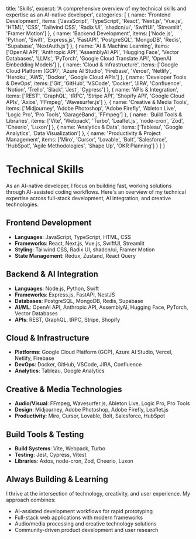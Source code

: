   title: 'Skills',
  excerpt: 'A comprehensive overview of my technical skills and expertise as an AI-native developer',
  categories: [
    {
      name: 'Frontend Development',
      items: ['JavaScript', 'TypeScript', 'React', 'Next.js', 'Vue.js', 'HTML', 'CSS', 'Tailwind CSS', 'Radix UI', 'shadcn/ui', 'SwiftUI', 'Streamlit', 'Framer Motion']
    },
    {
      name: 'Backend Development',
      items: ['Node.js', 'Python', 'Swift', 'Express.js', 'FastAPI', 'PostgreSQL', 'MongoDB', 'Redis', 'Supabase', 'NextAuth.js']
    },
    {
      name: 'AI & Machine Learning',
      items: ['OpenAI API', 'Anthropic API', 'AssemblyAI API', 'Hugging Face', 'Vector Databases', 'LLMs', 'PyTorch', 'Google Cloud Translate API', 'OpenAI Embedding Models']
    },
    {
      name: 'Cloud & Infrastructure',
      items: ['Google Cloud Platform (GCP)', 'Azure AI Studio', 'Firebase', 'Vercel', 'Netlify', 'Heroku', 'AWS', 'Docker', 'Google Cloud APIs']
    },
    {
      name: 'Developer Tools & DevOps',
      items: ['Git', 'GitHub', 'VSCode', 'Docker', 'JIRA', 'Confluence', 'Notion', 'Trello', 'Slack', 'Jest', 'Cypress']
    },
    {
      name: 'APIs & Integration',
      items: ['REST', 'GraphQL', 'tRPC', 'Stripe API', 'Shopify API', 'Google Cloud APIs', 'Axios', 'FFmpeg', 'Wavesurfer.js']
    },
    {
      name: 'Creative & Media Tools',
      items: ['Midjourney', 'Adobe Photoshop', 'Adobe Firefly', 'Ableton Live', 'Logic Pro', 'Pro Tools', 'GarageBand', 'FFmpeg']
    },
    {
      name: 'Build Tools & Libraries',
      items: ['Vite', 'Webpack', 'Turbo', 'Leaflet.js', 'node-cron', 'Zod', 'Cheerio', 'Luxon']
    },
    {
      name: 'Analytics & Data',
      items: ['Tableau', 'Google Analytics', 'Data Visualization']
    },
    {
      name: 'Productivity & Project Management',
      items: ['Miro', 'Cursor', 'Lovable', 'Bolt', 'Salesforce', 'HubSpot', 'Agile Methodologies', 'Shape Up', 'OKR Planning']
    }
  ]
}

# Technical Skills

As an AI-native developer, I focus on building fast, working solutions through AI-assisted coding workflows. Here's an overview of my technical expertise across full-stack development, AI integration, and creative technologies.

## Frontend Development

- **Languages**: JavaScript, TypeScript, HTML, CSS
- **Frameworks**: React, Next.js, Vue.js, SwiftUI, Streamlit
- **Styling**: Tailwind CSS, Radix UI, shadcn/ui, Framer Motion
- **State Management**: Redux, Zustand, React Query

## Backend & AI Integration

- **Languages**: Node.js, Python, Swift
- **Frameworks**: Express.js, FastAPI, NestJS
- **Databases**: PostgreSQL, MongoDB, Redis, Supabase
- **AI/ML**: OpenAI API, Anthropic API, AssemblyAI, Hugging Face, PyTorch, Vector Databases
- **APIs**: REST, GraphQL, tRPC, Stripe, Shopify

## Cloud & Infrastructure

- **Platforms**: Google Cloud Platform (GCP), Azure AI Studio, Vercel, Netlify, Firebase
- **DevOps**: Docker, GitHub, VSCode, JIRA, Confluence
- **Analytics**: Tableau, Google Analytics

## Creative & Media Technologies

- **Audio/Visual**: FFmpeg, Wavesurfer.js, Ableton Live, Logic Pro, Pro Tools
- **Design**: Midjourney, Adobe Photoshop, Adobe Firefly, Leaflet.js
- **Productivity**: Miro, Cursor, Lovable, Bolt, Salesforce, HubSpot

## Build Tools & Testing

- **Build Systems**: Vite, Webpack, Turbo
- **Testing**: Jest, Cypress, Vitest
- **Libraries**: Axios, node-cron, Zod, Cheerio, Luxon

## Always Building & Learning

I thrive at the intersection of technology, creativity, and user experience. My approach combines:
- AI-assisted development workflows for rapid prototyping
- Full-stack web applications with modern frameworks
- Audio/media processing and creative technology solutions
- Community-driven product development and user research

